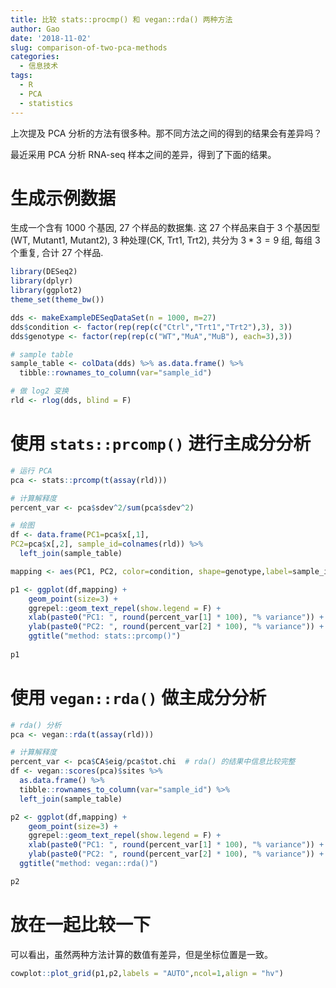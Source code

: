 ```yaml
---
title: 比较 stats::procmp() 和 vegan::rda() 两种方法
author: Gao
date: '2018-11-02'
slug: comparison-of-two-pca-methods
categories:
  - 信息技术
tags:
  - R
  - PCA
  - statistics
---
```


上次提及 PCA 分析的方法有很多种。那不同方法之间的得到的结果会有差异吗？

最近采用 PCA 分析 RNA-seq 样本之间的差异，得到了下面的结果。

# 生成示例数据

生成一个含有 1000 个基因, 27 个样品的数据集.
这 27 个样品来自于 3 个基因型(WT, Mutant1, Mutant2),
3 种处理(CK, Trt1, Trt2), 共分为 $3 * 3 = 9$ 组, 
每组 3 个重复, 合计 27 个样品.

```r
library(DESeq2)
library(dplyr)
library(ggplot2)
theme_set(theme_bw())

dds <- makeExampleDESeqDataSet(n = 1000, m=27)
dds$condition <- factor(rep(rep(c("Ctrl","Trt1","Trt2"),3), 3))
dds$genotype <- factor(rep(rep(c("WT","MuA","MuB"), each=3),3))

# sample table
sample_table <- colData(dds) %>% as.data.frame() %>%
  tibble::rownames_to_column(var="sample_id")

# 做 log2 变换
rld <- rlog(dds, blind = F)
```


# 使用 `stats::prcomp()` 进行主成分分析

```r
# 运行 PCA
pca <- stats::prcomp(t(assay(rld)))

# 计算解释度
percent_var <- pca$sdev^2/sum(pca$sdev^2)

# 绘图
df <- data.frame(PC1=pca$x[,1], 
PC2=pca$x[,2], sample_id=colnames(rld)) %>% 
  left_join(sample_table)

mapping <- aes(PC1, PC2, color=condition, shape=genotype,label=sample_id)

p1 <- ggplot(df,mapping) +
    geom_point(size=3) +
    ggrepel::geom_text_repel(show.legend = F) +
    xlab(paste0("PC1: ", round(percent_var[1] * 100), "% variance")) + 
    ylab(paste0("PC2: ", round(percent_var[2] * 100), "% variance")) +
    ggtitle("method: stats::prcomp()")
    
p1

```

# 使用 `vegan::rda()` 做主成分分析

```r
# rda() 分析
pca <- vegan::rda(t(assay(rld))) 

# 计算解释度
percent_var <- pca$CA$eig/pca$tot.chi  # rda() 的结果中信息比较完整
df <- vegan::scores(pca)$sites %>% 
  as.data.frame() %>%
  tibble::rownames_to_column(var="sample_id") %>%
  left_join(sample_table)

p2 <- ggplot(df,mapping) +
    geom_point(size=3) +
    ggrepel::geom_text_repel(show.legend = F) +
    xlab(paste0("PC1: ", round(percent_var[1] * 100), "% variance")) + 
    ylab(paste0("PC2: ", round(percent_var[2] * 100), "% variance")) + 
  ggtitle("method: vegan::rda()")

p2
```

# 放在一起比较一下

可以看出，虽然两种方法计算的数值有差异，但是坐标位置是一致。

```r
cowplot::plot_grid(p1,p2,labels = "AUTO",ncol=1,align = "hv")
```
